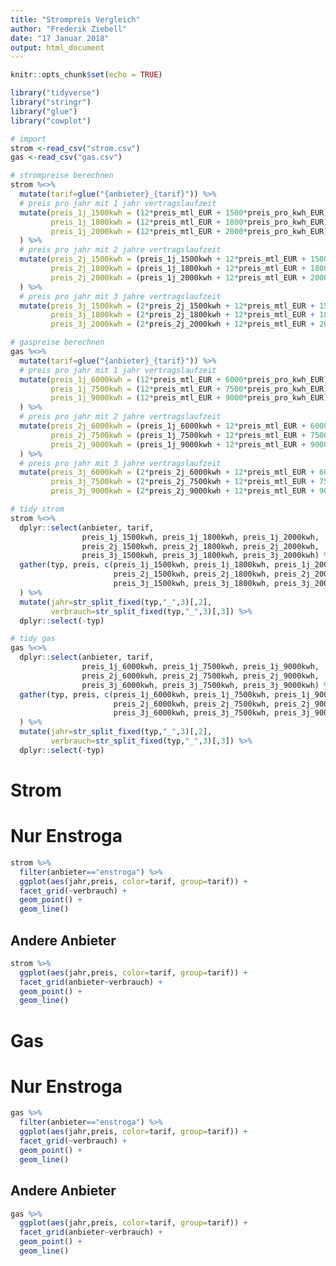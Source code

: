 ```yaml
---
title: "Strompreis Vergleich"
author: "Frederik Ziebell"
date: "17 Januar 2018"
output: html_document
---
```


```r
knitr::opts_chunk$set(echo = TRUE)
```

<!-- ============================================
Packages
============================================= -->
```r
library("tidyverse")
library("stringr")
library("glue")
library("cowplot")
```

<!-- ============================================
Data import and processing
============================================= -->
```r
# import
strom <-read_csv("strom.csv")
gas <-read_csv("gas.csv")

# strompreise berechnen 
strom %<>%
  mutate(tarif=glue("{anbieter}_{tarif}")) %>%
  # preis pro jahr mit 1 jahr vertragslaufzeit
  mutate(preis_1j_1500kwh = (12*preis_mtl_EUR + 1500*preis_pro_kwh_EUR)*(1-erstjahrbonus_prozent/100)-einmal_bonus_EUR,
         preis_1j_1800kwh = (12*preis_mtl_EUR + 1800*preis_pro_kwh_EUR)*(1-erstjahrbonus_prozent/100)-einmal_bonus_EUR,
         preis_1j_2000kwh = (12*preis_mtl_EUR + 2000*preis_pro_kwh_EUR)*(1-erstjahrbonus_prozent/100)-einmal_bonus_EUR
  ) %>%
  # preis pro jahr mit 2 jahre vertragslaufzeit
  mutate(preis_2j_1500kwh = (preis_1j_1500kwh + 12*preis_mtl_EUR + 1500*preis_pro_kwh_EUR)/2,
         preis_2j_1800kwh = (preis_1j_1800kwh + 12*preis_mtl_EUR + 1800*preis_pro_kwh_EUR)/2,
         preis_2j_2000kwh = (preis_1j_2000kwh + 12*preis_mtl_EUR + 2000*preis_pro_kwh_EUR)/2
  ) %>%
  # preis pro jahr mit 3 jahre vertragslaufzeit
  mutate(preis_3j_1500kwh = (2*preis_2j_1500kwh + 12*preis_mtl_EUR + 1500*preis_pro_kwh_EUR)/3,
         preis_3j_1800kwh = (2*preis_2j_1800kwh + 12*preis_mtl_EUR + 1800*preis_pro_kwh_EUR)/3,
         preis_3j_2000kwh = (2*preis_2j_2000kwh + 12*preis_mtl_EUR + 2000*preis_pro_kwh_EUR)/3)

# gaspreise berechnen 
gas %<>%
  mutate(tarif=glue("{anbieter}_{tarif}")) %>%
  # preis pro jahr mit 1 jahr vertragslaufzeit
  mutate(preis_1j_6000kwh = (12*preis_mtl_EUR + 6000*preis_pro_kwh_EUR)*(1-erstjahrbonus_prozent/100)-einmal_bonus_EUR,
         preis_1j_7500kwh = (12*preis_mtl_EUR + 7500*preis_pro_kwh_EUR)*(1-erstjahrbonus_prozent/100)-einmal_bonus_EUR,
         preis_1j_9000kwh = (12*preis_mtl_EUR + 9000*preis_pro_kwh_EUR)*(1-erstjahrbonus_prozent/100)-einmal_bonus_EUR
  ) %>%
  # preis pro jahr mit 2 jahre vertragslaufzeit
  mutate(preis_2j_6000kwh = (preis_1j_6000kwh + 12*preis_mtl_EUR + 6000*preis_pro_kwh_EUR)/2,
         preis_2j_7500kwh = (preis_1j_7500kwh + 12*preis_mtl_EUR + 7500*preis_pro_kwh_EUR)/2,
         preis_2j_9000kwh = (preis_1j_9000kwh + 12*preis_mtl_EUR + 9000*preis_pro_kwh_EUR)/2
  ) %>%
  # preis pro jahr mit 3 jahre vertragslaufzeit
  mutate(preis_3j_6000kwh = (2*preis_2j_6000kwh + 12*preis_mtl_EUR + 6000*preis_pro_kwh_EUR)/3,
         preis_3j_7500kwh = (2*preis_2j_7500kwh + 12*preis_mtl_EUR + 7500*preis_pro_kwh_EUR)/3,
         preis_3j_9000kwh = (2*preis_2j_9000kwh + 12*preis_mtl_EUR + 9000*preis_pro_kwh_EUR)/3)

# tidy strom
strom %<>%
  dplyr::select(anbieter, tarif, 
                preis_1j_1500kwh, preis_1j_1800kwh, preis_1j_2000kwh, 
                preis_2j_1500kwh, preis_2j_1800kwh, preis_2j_2000kwh,
                preis_3j_1500kwh, preis_3j_1800kwh, preis_3j_2000kwh) %>%
  gather(typ, preis, c(preis_1j_1500kwh, preis_1j_1800kwh, preis_1j_2000kwh,
                       preis_2j_1500kwh, preis_2j_1800kwh, preis_2j_2000kwh,
                       preis_3j_1500kwh, preis_3j_1800kwh, preis_3j_2000kwh)
  ) %>%
  mutate(jahr=str_split_fixed(typ,"_",3)[,2],
         verbrauch=str_split_fixed(typ,"_",3)[,3]) %>%
  dplyr::select(-typ)

# tidy gas
gas %<>%
  dplyr::select(anbieter, tarif, 
                preis_1j_6000kwh, preis_1j_7500kwh, preis_1j_9000kwh, 
                preis_2j_6000kwh, preis_2j_7500kwh, preis_2j_9000kwh,
                preis_3j_6000kwh, preis_3j_7500kwh, preis_3j_9000kwh) %>%
  gather(typ, preis, c(preis_1j_6000kwh, preis_1j_7500kwh, preis_1j_9000kwh,
                       preis_2j_6000kwh, preis_2j_7500kwh, preis_2j_9000kwh,
                       preis_3j_6000kwh, preis_3j_7500kwh, preis_3j_9000kwh)
  ) %>%
  mutate(jahr=str_split_fixed(typ,"_",3)[,2],
         verbrauch=str_split_fixed(typ,"_",3)[,3]) %>%
  dplyr::select(-typ)
```

# Strom
# Nur Enstroga
```r
strom %>%
  filter(anbieter=="enstroga") %>%
  ggplot(aes(jahr,preis, color=tarif, group=tarif)) +
  facet_grid(~verbrauch) +
  geom_point() +
  geom_line()
```

## Andere Anbieter
```r
strom %>%
  ggplot(aes(jahr,preis, color=tarif, group=tarif)) +
  facet_grid(anbieter~verbrauch) +
  geom_point() +
  geom_line()
```

# Gas
# Nur Enstroga
```r
gas %>%
  filter(anbieter=="enstroga") %>%
  ggplot(aes(jahr,preis, color=tarif, group=tarif)) +
  facet_grid(~verbrauch) +
  geom_point() +
  geom_line()
```

## Andere Anbieter
```r
gas %>%
  ggplot(aes(jahr,preis, color=tarif, group=tarif)) +
  facet_grid(anbieter~verbrauch) +
  geom_point() +
  geom_line()
```